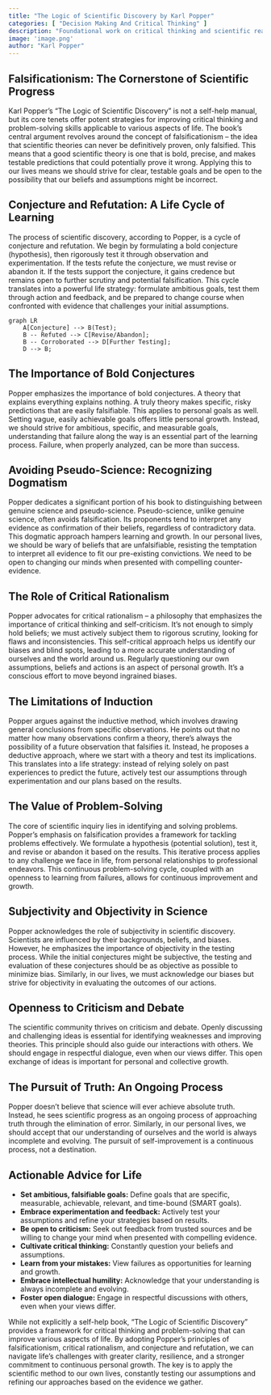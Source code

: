 ```yaml
---
title: "The Logic of Scientific Discovery by Karl Popper"
categories: [ "Decision Making And Critical Thinking" ]
description: "Foundational work on critical thinking and scientific reasoning"
image: 'image.png'
author: "Karl Popper"
---
```

## Falsificationism: The Cornerstone of Scientific Progress

Karl Popper's "The Logic of Scientific Discovery" is not a self-help manual, but its core tenets offer potent strategies for improving critical thinking and problem-solving skills applicable to various aspects of life.  The book's central argument revolves around the concept of falsificationism – the idea that scientific theories can never be definitively proven, only falsified.  This means that a good scientific theory is one that is bold, precise, and makes testable predictions that could potentially prove it wrong.  Applying this to our lives means we should strive for clear, testable goals and be open to the possibility that our beliefs and assumptions might be incorrect.

##  Conjecture and Refutation: A Life Cycle of Learning

The process of scientific discovery, according to Popper, is a cycle of conjecture and refutation.  We begin by formulating a bold conjecture (hypothesis), then rigorously test it through observation and experimentation.  If the tests refute the conjecture, we must revise or abandon it.  If the tests support the conjecture, it gains credence but remains open to further scrutiny and potential falsification.  This cycle translates into a powerful life strategy: formulate ambitious goals, test them through action and feedback, and be prepared to change course when confronted with evidence that challenges your initial assumptions.

```mermaid
graph LR
    A[Conjecture] --> B(Test);
    B -- Refuted --> C[Revise/Abandon];
    B -- Corroborated --> D[Further Testing];
    D --> B;
```

## The Importance of Bold Conjectures

Popper emphasizes the importance of bold conjectures. A theory that explains everything explains nothing. A truly theory makes specific, risky predictions that are easily falsifiable. This applies to personal goals as well. Setting vague, easily achievable goals offers little personal growth. Instead, we should strive for ambitious, specific, and measurable goals, understanding that failure along the way is an essential part of the learning process. Failure, when properly analyzed, can be more than success.

## Avoiding Pseudo-Science: Recognizing Dogmatism

Popper dedicates a significant portion of his book to distinguishing between genuine science and pseudo-science.  Pseudo-science, unlike genuine science, often avoids falsification.  Its proponents tend to interpret any evidence as confirmation of their beliefs, regardless of contradictory data.  This dogmatic approach hampers learning and growth.  In our personal lives, we should be wary of beliefs that are unfalsifiable,  resisting the temptation to interpret all evidence to fit our pre-existing convictions. We need to be open to changing our minds when presented with compelling counter-evidence.

## The Role of Critical Rationalism

Popper advocates for critical rationalism – a philosophy that emphasizes the importance of critical thinking and self-criticism.  It's not enough to simply hold beliefs; we must actively subject them to rigorous scrutiny, looking for flaws and inconsistencies.  This self-critical approach helps us identify our biases and blind spots, leading to a more accurate understanding of ourselves and the world around us.  Regularly questioning our own assumptions, beliefs and actions is an aspect of personal growth.  It's a conscious effort to move beyond ingrained biases.

##  The Limitations of Induction

Popper argues against the inductive method, which involves drawing general conclusions from specific observations. He points out that no matter how many observations confirm a theory, there's always the possibility of a future observation that falsifies it. Instead, he proposes a deductive approach, where we start with a theory and test its implications. This translates into a life strategy: instead of relying solely on past experiences to predict the future, actively test our assumptions through experimentation and our plans based on the results.

## The Value of Problem-Solving

The core of scientific inquiry lies in identifying and solving problems.  Popper's emphasis on falsification provides a framework for tackling problems effectively.  We formulate a hypothesis (potential solution), test it, and revise or abandon it based on the results.  This iterative process applies to any challenge we face in life, from personal relationships to professional endeavors.  This continuous problem-solving cycle, coupled with an openness to learning from failures, allows for continuous improvement and growth.

##  Subjectivity and Objectivity in Science

Popper acknowledges the role of subjectivity in scientific discovery.  Scientists are influenced by their backgrounds, beliefs, and biases.  However, he emphasizes the importance of objectivity in the testing process.  While the initial conjectures might be subjective, the testing and evaluation of these conjectures should be as objective as possible to minimize bias.  Similarly, in our lives, we must acknowledge our biases but strive for objectivity in evaluating the outcomes of our actions.

##  Openness to Criticism and Debate

The scientific community thrives on criticism and debate. Openly discussing and challenging ideas is essential for identifying weaknesses and improving theories. This principle should also guide our interactions with others. We should engage in respectful dialogue, even when our views differ. This open exchange of ideas is important for personal and collective growth.

##  The Pursuit of Truth: An Ongoing Process

Popper doesn't believe that science will ever achieve absolute truth. Instead, he sees scientific progress as an ongoing process of approaching truth through the elimination of error. Similarly, in our personal lives, we should accept that our understanding of ourselves and the world is always incomplete and evolving. The pursuit of self-improvement is a continuous process, not a destination.

## Actionable Advice for Life

* **Set ambitious, falsifiable goals:**  Define goals that are specific, measurable, achievable, relevant, and time-bound (SMART goals).
* **Embrace experimentation and feedback:** Actively test your assumptions and refine your strategies based on results.
* **Be open to criticism:**  Seek out feedback from trusted sources and be willing to change your mind when presented with compelling evidence.
* **Cultivate critical thinking:**  Constantly question your beliefs and assumptions.
* **Learn from your mistakes:**  View failures as opportunities for learning and growth.
* **Embrace intellectual humility:** Acknowledge that your understanding is always incomplete and evolving.
* **Foster open dialogue:** Engage in respectful discussions with others, even when your views differ.

While not explicitly a self-help book, "The Logic of Scientific Discovery" provides a framework for critical thinking and problem-solving that can improve various aspects of life. By adopting Popper's principles of falsificationism, critical rationalism, and conjecture and refutation, we can navigate life's challenges with greater clarity, resilience, and a stronger commitment to continuous personal growth. The key is to apply the scientific method to our own lives, constantly testing our assumptions and refining our approaches based on the evidence we gather.

